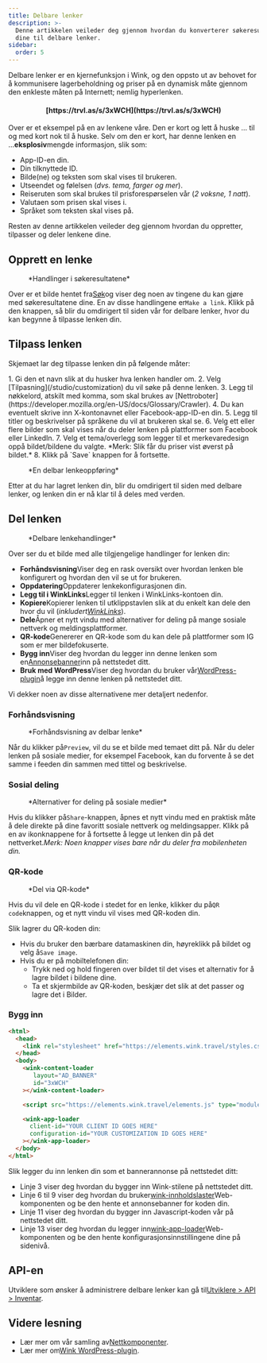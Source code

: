 ```yaml
---
title: Delbare lenker
description: >-
  Denne artikkelen veileder deg gjennom hvordan du konverterer søkeresultatene
  dine til delbare lenker.
sidebar:
  order: 5
---
```


Delbare lenker er en kjernefunksjon i Wink, og den oppsto ut av behovet for å kommunisere lagerbeholdning og priser på en dynamisk måte gjennom den enkleste måten på Internett; nemlig hyperlenken.

<h4 align="center">[https://trvl.as/s/3xWCH](https://trvl.as/s/3xWCH)</h4>


Over er et eksempel på en av lenkene våre. Den er kort og lett å huske ... til og med kort nok til å huske. Selv om den er kort, har denne lenken en ...**eksplosiv**mengde informasjon, slik som:

* App-ID-en din.
* Din tilknyttede ID.
* Bilde(ne) og teksten som skal vises til brukeren.
* Utseendet og følelsen (*dvs. tema, farger og mer*).
* Reiseruten som skal brukes til prisforespørselen vår (*2 voksne, 1 natt*).
* Valutaen som prisen skal vises i.
* Språket som teksten skal vises på.

Resten av denne artikkelen veileder deg gjennom hvordan du oppretter, tilpasser og deler lenkene dine.

## Opprett en lenke

<figure>
  <CloudinaryImage width="350" height="238" resize="scale" quality="best" alt="Handlinger" src="academy/inventory-actions" errorImage="noimage_opaque_nyrtl0.png" />

  <figcaption>*Handlinger i søkeresultatene*</figcaption>
</figure>


Over er et bilde hentet fra[Søk](/studio/search)og viser deg noen av tingene du kan gjøre med søkeresultatene dine. En av disse handlingene er`Make a link`.
Klikk på den knappen, så blir du omdirigert til siden vår for delbare lenker, hvor du kan begynne å tilpasse lenken din.

## Tilpass lenken

Skjemaet lar deg tilpasse lenken din på følgende måter:

<Steps>
  1. Gi den et navn slik at du husker hva lenken handler om.
  2. Velg [Tilpasning](/studio/customization) du vil søke på denne lenken.
  3. Legg til nøkkelord, atskilt med komma, som skal brukes av [Nettroboter](https://developer.mozilla.org/en-US/docs/Glossary/Crawler).
  4. Du kan eventuelt skrive inn X-kontonavnet eller Facebook-app-ID-en din.
  5. Legg til titler og beskrivelser på språkene du vil at brukeren skal se.
  6. Velg ett eller flere bilder som skal vises når du deler lenken på plattformer som Facebook eller LinkedIn.
  7. Velg et tema/overlegg som legger til et merkevaredesign oppå bildet/bildene du valgte. *Merk: Slik får du priser vist øverst på bildet.*
  8. Klikk på `Save` knappen for å fortsette.
</Steps>


<figure>
  <CloudinaryImage width="350" height="641" resize="scale" quality="best" alt="Delbar lenke" src="academy/shareable-link" errorImage="noimage_opaque_nyrtl0.png" />

  <figcaption>*En delbar lenkeoppføring*</figcaption>
</figure>


Etter at du har lagret lenken din, blir du omdirigert til siden med delbare lenker, og lenken din er nå klar til å deles med verden.

## Del lenken

<figure>
  <CloudinaryImage width="350" height="641" resize="scale" quality="best" alt="Handlinger" src="academy/shareable-link-actions" errorImage="noimage_opaque_nyrtl0.png" />

  <figcaption>*Delbare lenkehandlinger*</figcaption>
</figure>


Over ser du et bilde med alle tilgjengelige handlinger for lenken din:

* **Forhåndsvisning**Viser deg en rask oversikt over hvordan lenken ble konfigurert og hvordan den vil se ut for brukeren.
* **Oppdatering**Oppdaterer lenkekonfigurasjonen din.
* **Legg til i WinkLinks**Legger til lenken i WinkLinks-kontoen din.
* **Kopiere**Kopierer lenken til utklippstavlen slik at du enkelt kan dele den hvor du vil (*inkludert[WinkLinks](/link-manager/wink-links)*).
* **Dele**Åpner et nytt vindu med alternativer for deling på mange sosiale nettverk og meldingsplattformer.
* **QR-kode**Genererer en QR-kode som du kan dele på plattformer som IG som er mer bildefokuserte.
* **Bygg inn**Viser deg hvordan du legger inn denne lenken som en[Annonsebanner](/developers/web-components/#content-loader)inn på nettstedet ditt.
* **Bruk med WordPress**Viser deg hvordan du bruker vår[WordPress-plugin](/developers/wordpress)å legge inn denne lenken på nettstedet ditt.

Vi dekker noen av disse alternativene mer detaljert nedenfor.

### Forhåndsvisning

<figure>
  <CloudinaryImage width="700" height="373" resize="scale" quality="best" alt="Forhåndsvisning" src="academy/shareable-link-preview" errorImage="noimage_opaque_nyrtl0.png" />

  <figcaption>*Forhåndsvisning av delbar lenke*</figcaption>
</figure>


Når du klikker på`Preview`, vil du se et bilde med temaet ditt på. Når du deler lenken på sosiale medier, for eksempel Facebook, kan du forvente å se det samme i feeden din sammen med tittel og beskrivelse.

### Sosial deling

<figure>
  <CloudinaryImage width="350" height="231" resize="scale" quality="best" alt="Sosial deling" src="academy/shareable-link-share" errorImage="noimage_opaque_nyrtl0.png" />

  <figcaption>*Alternativer for deling på sosiale medier*</figcaption>
</figure>


Hvis du klikker på`Share`-knappen, åpnes et nytt vindu med en praktisk måte å dele direkte på dine favoritt sosiale nettverk og meldingsapper.
Klikk på en av ikonknappene for å fortsette å legge ut lenken din på det nettverket.*Merk: Noen knapper vises bare når du deler fra mobilenheten din.*

### QR-kode

<figure>
  <CloudinaryImage width="350" height="440" resize="scale" quality="best" alt="Sosial deling" src="academy/shareable-link-qr-code" errorImage="noimage_opaque_nyrtl0.png" />

  <figcaption>*Del via QR-kode*</figcaption>
</figure>


Hvis du vil dele en QR-kode i stedet for en lenke, klikker du på`QR code`knappen, og et nytt vindu vil vises med QR-koden din.

Slik lagrer du QR-koden din:

* Hvis du bruker den bærbare datamaskinen din, høyreklikk på bildet og velg å`Save image`.
* Hvis du er på mobiltelefonen din:
  * Trykk ned og hold fingeren over bildet til det vises et alternativ for å lagre bildet i bildene dine.
  * Ta et skjermbilde av QR-koden, beskjær det slik at det passer og lagre det i Bilder.

### Bygg inn

```html {3, 6-9, 11, 13-16}
<html>
  <head>
    <link rel="stylesheet" href="https://elements.wink.travel/styles.css"></link>
  </head>
  <body>
    <wink-content-loader
       layout="AD_BANNER"
       id="3xWCH"
    ></wink-content-loader>

    <script src="https://elements.wink.travel/elements.js" type="module" defer></script>

    <wink-app-loader
      client-id="YOUR CLIENT ID GOES HERE"
      configuration-id="YOUR CUSTOMIZATION ID GOES HERE"
    ></wink-app-loader>
  </body>
</html>
```

Slik legger du inn lenken din som et bannerannonse på nettstedet ditt:

* Linje 3 viser deg hvordan du bygger inn Wink-stilene på nettstedet ditt.
* Linje 6 til 9 viser deg hvordan du bruker[wink-innholdslaster](/developers/web-components/#content-loader)Web-komponenten og be den hente et annonsebanner for koden din.
* Linje 11 viser deg hvordan du bygger inn Javascript-koden vår på nettstedet ditt.
* Linje 13 viser deg hvordan du legger inn[wink-app-loader](/developers/web-components/#application-loader)Web-komponenten og be den hente konfigurasjonsinnstillingene dine på sidenivå.

## API-en

Utviklere som ønsker å administrere delbare lenker kan gå til[Utviklere > API > Inventar](/developers/apis/#inventory-api).

## Videre lesning

* Lær mer om vår samling av[Nettkomponenter](/developers/web-components).
* Lær mer om[Wink WordPress-plugin](/developers/wordpress).

